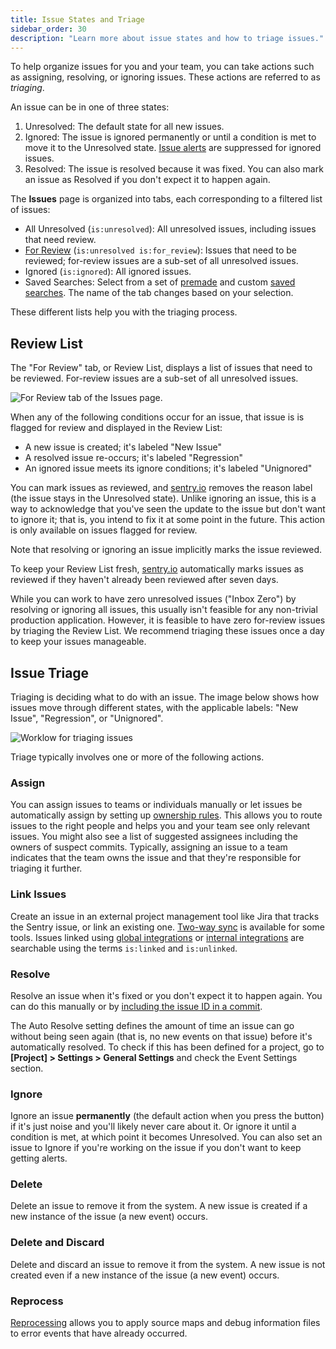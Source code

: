 ```yaml
---
title: Issue States and Triage
sidebar_order: 30
description: "Learn more about issue states and how to triage issues."
---
```


To help organize issues for you and your team, you can take actions such as assigning, resolving, or ignoring issues. These actions are referred to as _triaging_.

An issue can be in one of three states:

1. Unresolved: The default state for all new issues.
2. Ignored: The issue is ignored permanently or until a condition is met to move it to the Unresolved state. [Issue alerts](/product/alerts-notifications/issue-alerts/) are suppressed for ignored issues.
3. Resolved: The issue is resolved because it was fixed. You can also mark an issue as Resolved if you don't expect it to happen again.

The **Issues** page is organized into tabs, each corresponding to a filtered list of issues:

- All Unresolved (`is:unresolved`): All unresolved issues, including issues that need review.
- [For Review](#review-list) (`is:unresolved is:for_review`): Issues that need to be reviewed; for-review issues are a sub-set of all unresolved issues.
- Ignored (`is:ignored`): All ignored issues.
- Saved Searches: Select from a set of [premade](/product/sentry-basics/search/#premade-searches) and custom [saved searches](/product/sentry-basics/search/#organization-wide-saved-searches). The name of the tab changes based on your selection.

These different lists help you with the triaging process.

## Review List

The "For Review" tab, or Review List, displays a list of issues that need to be reviewed. For-review issues are a sub-set of all unresolved issues.

![For Review tab of the Issues page.](for-review-page-docs.png)

When any of the following conditions occur for an issue, that issue is is flagged for review and displayed in the Review List:

- A new issue is created; it's labeled "New Issue"
- A resolved issue re-occurs; it's labeled "Regression"
- An ignored issue meets its ignore conditions; it's labeled "Unignored"

You can mark issues as reviewed, and [sentry.io](https://sentry.io) removes the reason label (the issue stays in the Unresolved state). Unlike ignoring an issue, this is a way to acknowledge that you've seen the update to the issue but don't want to ignore it; that is, you intend to fix it at some point in the future. This action is only available on issues flagged for review.

Note that resolving or ignoring an issue implicitly marks the issue reviewed.

To keep your Review List fresh, [sentry.io](https://sentry.io) automatically marks issues as reviewed if they haven't already been reviewed after seven days.

While you can work to have zero unresolved issues ("Inbox Zero") by resolving or ignoring all issues, this usually isn't feasible for any non-trivial production application. However, it is feasible to have zero for-review issues by triaging the Review List. We recommend triaging these issues once a day to keep your issues manageable.

## Issue Triage

Triaging is deciding what to do with an issue. The image below shows how issues move through different states, with the applicable labels: "New Issue", "Regression", or "Unignored".

![Worklow for triaging issues](issue-workflow.png)

Triage typically involves one or more of the following actions.

### Assign

You can assign issues to teams or individuals manually or let issues be automatically assign by setting up [ownership rules](/product/issues/issue-owners/). This allows you to route issues to the right people and helps you and your team see only relevant issues. You might also see a list of suggested assignees including the owners of suspect commits. Typically, assigning an issue to a team indicates that the team owns the issue and that they're responsible for triaging it further.

### Link Issues

Create an issue in an external project management tool like Jira that tracks the Sentry issue, or link an existing one. [Two-way sync](/product/sentry-basics/guides/getting-started/#33-issue-tracking) is available for some tools. Issues linked using [global integrations](/product/integrations/integration-platform/#public-integrations) or [internal integrations](/product/integrations/integration-platform/#internal-integrations) are searchable using the terms `is:linked` and `is:unlinked`.

### Resolve

Resolve an issue when it's fixed or you don't expect it to happen again. You can do this manually or by [including the issue ID in a commit](/product/integrations/gitlab/#resolve-via-commit-or-pull-request).
<Note>

The Auto Resolve setting defines the amount of time an issue can go without being seen again (that is, no new events on that issue) before it's automatically resolved. To check if this has been defined for a project, go to **[Project] > Settings > General Settings** and check the Event Settings section.

</Note>

### Ignore

Ignore an issue **permanently** (the default action when you press the button) if it's just noise and you'll likely never care about it. Or ignore it until a condition is met, at which point it becomes Unresolved. You can also set an issue to Ignore if you're working on the issue if you don't want to keep getting alerts.

### Delete

Delete an issue to remove it from the system. A new issue is created if a new instance of the issue (a new event) occurs.

### Delete and Discard

Delete and discard an issue to remove it from the system. A new issue is not created even if a new instance of the issue (a new event) occurs.

### Reprocess

[Reprocessing](/product/issues/reprocessing/) allows you to apply source maps and debug information files to error events that have already occurred.
